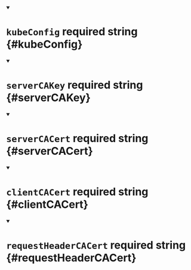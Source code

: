 


<details className="config-field" data-expandable="false" open>
<summary>

# `kubeConfig` <span className="config-field-required" data-required="true">required</span> <span className="config-field-type">string</span> <span className="config-field-default"></span> <span className="config-field-enum"></span> {#kubeConfig}



</summary>



</details>



<details className="config-field" data-expandable="false" open>
<summary>

# `serverCAKey` <span className="config-field-required" data-required="true">required</span> <span className="config-field-type">string</span> <span className="config-field-default"></span> <span className="config-field-enum"></span> {#serverCAKey}



</summary>



</details>



<details className="config-field" data-expandable="false" open>
<summary>

# `serverCACert` <span className="config-field-required" data-required="true">required</span> <span className="config-field-type">string</span> <span className="config-field-default"></span> <span className="config-field-enum"></span> {#serverCACert}



</summary>



</details>



<details className="config-field" data-expandable="false" open>
<summary>

# `clientCACert` <span className="config-field-required" data-required="true">required</span> <span className="config-field-type">string</span> <span className="config-field-default"></span> <span className="config-field-enum"></span> {#clientCACert}



</summary>



</details>



<details className="config-field" data-expandable="false" open>
<summary>

# `requestHeaderCACert` <span className="config-field-required" data-required="true">required</span> <span className="config-field-type">string</span> <span className="config-field-default"></span> <span className="config-field-enum"></span> {#requestHeaderCACert}



</summary>



</details>
